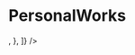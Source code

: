
<Meta title="Components|PersonalWorks" component={PersonalWorks} />

# PersonalWorks

<Preview>
  <Story name="default">
    <PersonalWorks
      works={[
        {
          link: {
            url: text("url", "#"),
          },
          thumbnailSrc: {
            url: text("thumbnailSrc", "https://via.placeholder.com/200x200"),
          },
          thumbnailExternalSrc: {
            url: text(
              "thumbnailExternalSrc",
              "https://via.placeholder.com/200x200"
            ),
          },
          sourceIcon: <IconUnsplash />,
        },
      ]}
    />
  </Story>
</Preview>
